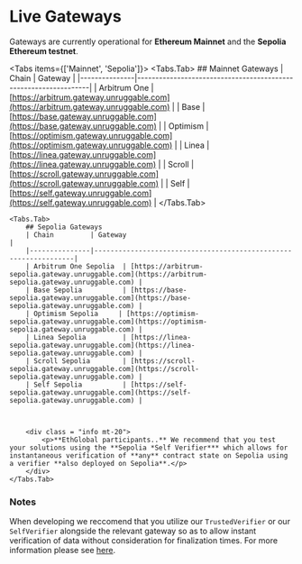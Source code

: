 
# Live Gateways

Gateways are currently operational for **Ethereum Mainnet** and the **Sepolia Ethereum testnet**.

<Tabs items={['Mainnet', 'Sepolia']}>
  <Tabs.Tab>
  		## Mainnet Gateways
		| Chain         | Gateway                                                         |
		|---------------|-----------------------------------------------------------------|
		| Arbitrum One  | [https://arbitrum.gateway.unruggable.com](https://arbitrum.gateway.unruggable.com) |
		| Base          | [https://base.gateway.unruggable.com](https://base.gateway.unruggable.com) |
		| Optimism      | [https://optimism.gateway.unruggable.com](https://optimism.gateway.unruggable.com) |
		| Linea         | [https://linea.gateway.unruggable.com](https://linea.gateway.unruggable.com) |
		| Scroll        | [https://scroll.gateway.unruggable.com](https://scroll.gateway.unruggable.com) |
		| Self          | [https://self.gateway.unruggable.com](https://self.gateway.unruggable.com) |
  </Tabs.Tab>

	<Tabs.Tab>
		## Sepolia Gateways
		| Chain         | Gateway                                                         |
		|---------------|-----------------------------------------------------------------|
		| Arbitrum One Sepolia  | [https://arbitrum-sepolia.gateway.unruggable.com](https://arbitrum-sepolia.gateway.unruggable.com) |
		| Base Sepolia          | [https://base-sepolia.gateway.unruggable.com](https://base-sepolia.gateway.unruggable.com) |
		| Optimism Sepolia     | [https://optimism-sepolia.gateway.unruggable.com](https://optimism-sepolia.gateway.unruggable.com) |
		| Linea Sepolia         | [https://linea-sepolia.gateway.unruggable.com](https://linea-sepolia.gateway.unruggable.com) |
		| Scroll Sepolia        | [https://scroll-sepolia.gateway.unruggable.com](https://scroll-sepolia.gateway.unruggable.com) |
		| Self Sepolia          | [https://self-sepolia.gateway.unruggable.com](https://self-sepolia.gateway.unruggable.com) |



		<div class = "info mt-20">
			<p>**EthGlobal participants..** We recommend that you test your solutions using the **Sepolia *Self Verifier*** which allows for instantaneous verification of **any** contract state on Sepolia using a verifier **also deployed on Sepolia**.</p> 
		</div>
	</Tabs.Tab>
</Tabs>

### Notes 

When developing we reccomend that you utilize our `TrustedVerifier` or our `SelfVerifier` alongside the relevant gateway so as to allow instant verification of data without consideration for finalization times. For more information please see [here](/verifiers/development).